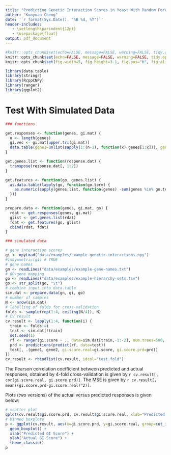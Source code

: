 ```yaml
---
title: "Predicting Genetic Interaction Scores in Yeast With Random Forests"
author: "Kuoyuan Cheng"
date: '`r format(Sys.Date(), "%B %d, %Y")`'
header-includes:
   - \setlength\parindent{12pt}
   - \usepackage{float}
output: pdf_document
---
```


```r
#knitr::opts_chunk$set(echo=FALSE, message=FALSE, warning=FALSE, tidy.opts=list(width.cutoff=60), tidy=TRUE)
knitr::opts_chunk$set(echo=FALSE, message=FALSE, warning=FALSE, tidy.opts=list(width.cutoff=100), tidy=TRUE)
knitr::opts_chunk$set(fig.width=5, fig.height=3.1, fig.pos="H", fig.align="center")

library(data.table)
library(stringr)
library(RcppCNPy)
library(ranger)
library(ggplot2)
```


# Test With Simulated Data

```r
### functions

get.responses <- function(genes, gi.mat) {
  n <- length(genes)
  gi.vec <- gi.mat[upper.tri(gi.mat)]
  data.table(gene1=unlist(sapply(1:(n-1), function(x) genes[1:x])), gene2=rep(genes[-1], 1:(n-1)), gi.score=gi.vec)
}

get.genes.list <- function(response.dat) {
  transpose(response.dat[, 1:2])
}

get.features <- function(go, genes.list) {
  as.data.table(lapply(go, function(go.term) {
    as.numeric(sapply(genes.list, function(genes) -sum(genes %in% go.term)))
  }))
}

prepare.data <- function(genes, gi.mat, go) {
  rdat <- get.responses(genes, gi.mat)
  glist <- get.genes.list(rdat)
  fdat <- get.features(go, glist)
  cbind(rdat, fdat)
}

### simulated data

# gene interaction scores
gi <- npyLoad("data/examples/example-genetic-interactions.npy")
#isSymmetric(gi) # TRUE
# gene names
gn <- readLines("data/examples/example-gene-names.txt")
# GO-gene mapping
go <- readLines("data/examples/example-hierarchy-sets.tsv")
go <- str_split(go, "\t")
# combine input into data.table
sim.dat <- prepare.data(gn, gi, go)
# number of samples
N <- nrow(sim.dat)
# labelling of folds for cross-validation
folds <- sample(rep(1:4, ceiling(N/4)), N)
# CV result
cv.result <- lapply(1:4, function(i) {
  train <- folds!=i
  test <- sim.dat[!train]
  set.seed(1)
  rf <- ranger(gi.score ~ ., data=sim.dat[train,-1:-2], num.trees=500, mtry=floor(length(go)/3))
  prd <- predictions(predict(rf, data=test))
  test[, .(gene1, gene2, gi.score.real=gi.score, gi.score.prd=prd)]
})
cv.result <- rbindlist(cv.result, idcol="test.fold")
```

The Pearson correlation coefficient between predicted and actual responses, obtained by 4-fold cross-validation is given by `r cv.result[, cor(gi.score.real, gi.score.prd)]`. The MSE is given by `r cv.result[, mean((gi.score.prd-gi.score.real)^2)]`.

Plots (two versions) of the actual versus predicted responses is given below:

```r
# scatter plot
qplot(cv.result$gi.score.prd, cv.result$gi.score.real, xlab="Predicted GI Score", ylab="Actual GI Score") + theme_classic()
# binned boxplots
p <- ggplot(cv.result, aes(x=gi.score.prd, y=gi.score.real, group=cut_interval(gi.score.prd, n=8))) +
  geom_boxplot() +
  xlab("Predicted GI Score") +
  ylab("Actual GI Score") +
  theme_classic()
p
```
